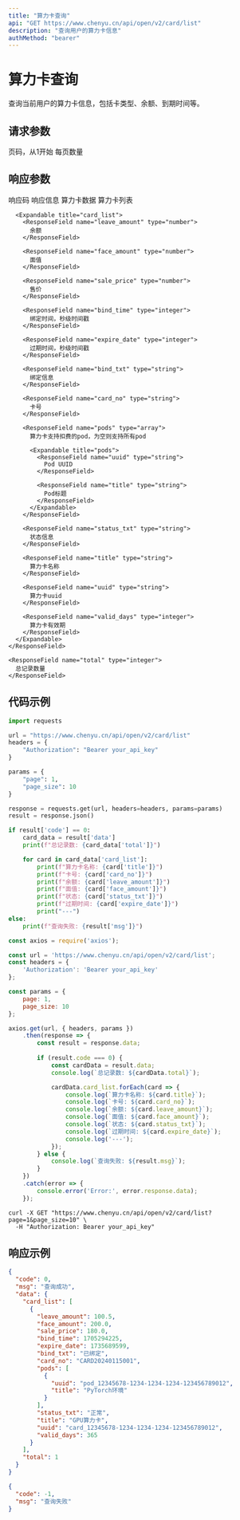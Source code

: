 ```yaml
---
title: "算力卡查询"
api: "GET https://www.chenyu.cn/api/open/v2/card/list"
description: "查询用户的算力卡信息"
authMethod: "bearer"
---
```


# 算力卡查询

查询当前用户的算力卡信息，包括卡类型、余额、到期时间等。

## 请求参数

<ParamField query="page" type="integer" optional>
  页码，从1开始
</ParamField>

<ParamField query="page_size" type="integer" optional>
  每页数量
</ParamField>

## 响应参数

<ResponseField name="code" type="integer">
  响应码
</ResponseField>

<ResponseField name="msg" type="string">
  响应信息
</ResponseField>

<ResponseField name="data" type="object">
  算力卡数据
  
  <Expandable title="data">
    <ResponseField name="card_list" type="array">
      算力卡列表
      
      <Expandable title="card_list">
        <ResponseField name="leave_amount" type="number">
          余额
        </ResponseField>

        <ResponseField name="face_amount" type="number">
          面值
        </ResponseField>

        <ResponseField name="sale_price" type="number">
          售价
        </ResponseField>

        <ResponseField name="bind_time" type="integer">
          绑定时间，秒级时间戳
        </ResponseField>

        <ResponseField name="expire_date" type="integer">
          过期时间，秒级时间戳
        </ResponseField>

        <ResponseField name="bind_txt" type="string">
          绑定信息
        </ResponseField>

        <ResponseField name="card_no" type="string">
          卡号
        </ResponseField>

        <ResponseField name="pods" type="array">
          算力卡支持扣费的pod，为空则支持所有pod

          <Expandable title="pods">
            <ResponseField name="uuid" type="string">
              Pod UUID
            </ResponseField>

            <ResponseField name="title" type="string">
              Pod标题
            </ResponseField>
          </Expandable>
        </ResponseField>

        <ResponseField name="status_txt" type="string">
          状态信息
        </ResponseField>

        <ResponseField name="title" type="string">
          算力卡名称
        </ResponseField>

        <ResponseField name="uuid" type="string">
          算力卡uuid
        </ResponseField>

        <ResponseField name="valid_days" type="integer">
          算力卡有效期
        </ResponseField>
      </Expandable>
    </ResponseField>
    
    <ResponseField name="total" type="integer">
      总记录数量
    </ResponseField>
  </Expandable>
</ResponseField>

## 代码示例

<CodeGroup>

```python Python
import requests

url = "https://www.chenyu.cn/api/open/v2/card/list"
headers = {
    "Authorization": "Bearer your_api_key"
}

params = {
    "page": 1,
    "page_size": 10
}

response = requests.get(url, headers=headers, params=params)
result = response.json()

if result['code'] == 0:
    card_data = result['data']
    print(f"总记录数: {card_data['total']}")

    for card in card_data['card_list']:
        print(f"算力卡名称: {card['title']}")
        print(f"卡号: {card['card_no']}")
        print(f"余额: {card['leave_amount']}")
        print(f"面值: {card['face_amount']}")
        print(f"状态: {card['status_txt']}")
        print(f"过期时间: {card['expire_date']}")
        print("---")
else:
    print(f"查询失败: {result['msg']}")
```

```javascript JavaScript
const axios = require('axios');

const url = 'https://www.chenyu.cn/api/open/v2/card/list';
const headers = {
    'Authorization': 'Bearer your_api_key'
};

const params = {
    page: 1,
    page_size: 10
};

axios.get(url, { headers, params })
    .then(response => {
        const result = response.data;
        
        if (result.code === 0) {
            const cardData = result.data;
            console.log(`总记录数: ${cardData.total}`);

            cardData.card_list.forEach(card => {
                console.log(`算力卡名称: ${card.title}`);
                console.log(`卡号: ${card.card_no}`);
                console.log(`余额: ${card.leave_amount}`);
                console.log(`面值: ${card.face_amount}`);
                console.log(`状态: ${card.status_txt}`);
                console.log(`过期时间: ${card.expire_date}`);
                console.log('---');
            });
        } else {
            console.log(`查询失败: ${result.msg}`);
        }
    })
    .catch(error => {
        console.error('Error:', error.response.data);
    });
```

```curl cURL
curl -X GET "https://www.chenyu.cn/api/open/v2/card/list?page=1&page_size=10" \
  -H "Authorization: Bearer your_api_key"
```

</CodeGroup>

## 响应示例

<CodeGroup>

```json 成功响应
{
  "code": 0,
  "msg": "查询成功",
  "data": {
    "card_list": [
      {
        "leave_amount": 100.5,
        "face_amount": 200.0,
        "sale_price": 180.0,
        "bind_time": 1705294225,
        "expire_date": 1735689599,
        "bind_txt": "已绑定",
        "card_no": "CARD20240115001",
        "pods": [
          {
            "uuid": "pod_12345678-1234-1234-1234-123456789012",
            "title": "PyTorch环境"
          }
        ],
        "status_txt": "正常",
        "title": "GPU算力卡",
        "uuid": "card_12345678-1234-1234-1234-123456789012",
        "valid_days": 365
      }
    ],
    "total": 1
  }
}
```

```json 失败响应
{
  "code": -1,
  "msg": "查询失败"
}
```

</CodeGroup>